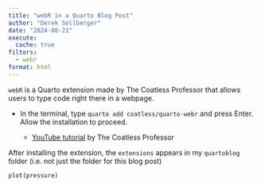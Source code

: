 ```yaml
---
title: "webR in a Quarto Blog Post"
author: "Derek Sollberger"
date: "2024-08-21"
execute:
  cache: true
filters:
  - webr
format: html
---
```


`webR` is a Quarto extension made by The Coatless Professor that allows users to type code right there in a webpage.

* In the terminal, type `quarto add coatless/quarto-webr` and press Enter. Allow the installation to proceed.
    
    * [YouTube tutorial](https://www.youtube.com/watch?v=DoRR2S5lLvk) by The Coatless Professor

After installing the extension, the `extensions` appears in my `quartoblog` folder (i.e. not just the folder for this blog post)

```webr-r
plot(pressure)
```

